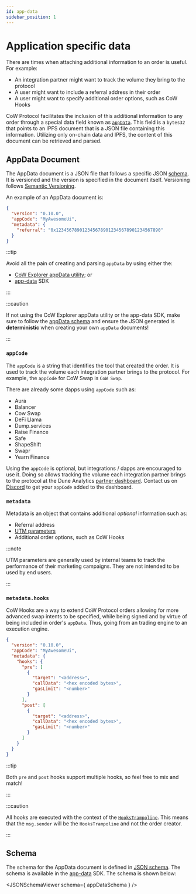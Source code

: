 ```yaml
---
id: app-data
sidebar_position: 1
---
```



# Application specific data

There are times when attaching additional information to an order is useful. For example:

* An integration partner might want to track the volume they bring to the protocol
* A user might want to include a referral address in their order
* A user might want to specify additional order options, such as CoW Hooks

CoW Protocol facilitates the inclusion of this additional information to any order through a special data field known as [`appData`](../../contracts/core/settlement#gpv2-data-struct). This field is a `bytes32` that points to an IPFS document that is a JSON file containing this information. Utilizing only on-chain data and IPFS, the content of this document can be retrieved and parsed.

## AppData Document

The AppData document is a JSON file that follows a specific JSON [schema](#schema). It is versioned and the version is specified in the document itself. Versioning follows [Semantic Versioning](https://semver.org/).

An example of an AppData document is:

```json
{
  "version": "0.10.0",
  "appCode": "MyAwesomeUi",
  "metadata": {
    "referral": "0x1234567890123456789012345678901234567890"
  }
}
```

:::tip

Avoid all the pain of creating and parsing `appData` by using either the:

* [CoW Explorer appData utility](https://explorer.cow.fi/appdata?tab=encode); or
* [app-data](../../sdks/app-data) SDK

:::

:::caution

If not using the CoW Explorer appData utility or the app-data SDK, make sure to follow the [appData schema](#schema) and ensure the JSON generated is **deterministic** when creating your own `appData` documents!

:::

### `appCode`

The `appCode` is a string that identifies the tool that created the order. It is used to track the volume each integration partner brings to the protocol. For example, the `appCode` for CoW Swap is `CoW Swap`.

There are already some dapps using `appCode` such as:

- Aura
- Balancer
- Cow Swap
- DeFi Llama
- Dump.services
- Raise Finance
- Safe
- ShapeShift
- Swapr
- Yearn Finance

Using the `appCode` is optional, but integrations / dapps are encouraged to use it. Doing so allows tracking the volume each integration partner brings to the protocol at the Dune Analytics [partner dashboard](https://dune.com/cowprotocol/cow-swap-integration-partner-dashboard). Contact us on [Discord](https://discord.com/invite/cowprotocol) to get your `appCode` added to the dashboard.

### `metadata`

Metadata is an object that contains additional _optional_ information such as:

- Referral address
- [UTM parameters](https://en.wikipedia.org/wiki/UTM_parameters)
- Additional order options, such as CoW Hooks

:::note

UTM parameters are generally used by internal teams to track the performance of their marketing campaigns. They are not intended to be used by end users.

:::

### `metadata.hooks`

CoW Hooks are a way to extend CoW Protocol orders allowing for more advanced swap intents to be specified, while being signed and by virtue of being included in order's `appData`. Thus, going from an trading engine to an execution engine.

```json
{
  "version": "0.10.0",
  "appCode": "MyAwesomeUi",
  "metadata": {
    "hooks": {
      "pre": [
        {
          "target": "<address>",
          "callData": "<hex encoded bytes>",
          "gasLimit": "<number>"
        }
      ],
      "post": [
        {
          "target": "<address>",
          "callData": "<hex encoded bytes>",
          "gasLimit": "<number>"
        }
      ]
    }
  }
}
```

:::tip

Both `pre` and `post` hooks support multiple hooks, so feel free to mix and match!

:::

:::caution

All hooks are executed with the context of the [`HooksTrampoline`](../../contracts/periphery/hooks-trampoline). This means that the `msg.sender` will be the `HooksTrampoline` and not the order creator.

:::

## Schema

The schema for the AppData document is defined in [JSON schema](https://json-schema.org/). The schema is available in the [app-data](../../sdks/app-data) SDK. The schema is shown below:

<JSONSchemaViewer schema={ appDataSchema } />

